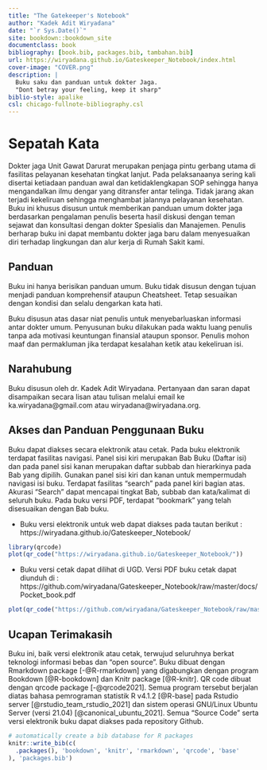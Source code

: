 ```yaml
--- 
title: "The Gatekeeper's Notebook"
author: "Kadek Adit Wiryadana"
date: "`r Sys.Date()`"
site: bookdown::bookdown_site
documentclass: book
bibliography: [book.bib, packages.bib, tambahan.bib]
url: https://wiryadana.github.io/Gateskeeper_Notebook/index.html
cover-image: "COVER.png"
description: |
  Buku saku dan panduan untuk dokter Jaga.
  "Dont betray your feeling, keep it sharp"
biblio-style: apalike
csl: chicago-fullnote-bibliography.csl
---
```


# Sepatah Kata

Dokter jaga Unit Gawat Darurat merupakan penjaga pintu gerbang utama di fasilitas pelayanan kesehatan tingkat lanjut. Pada pelaksanaanya sering kali disertai ketiadaan panduan awal dan ketidaklengkapan SOP sehingga hanya mengandalkan ilmu dengar yang ditransfer antar telinga. Tidak jarang akan terjadi kekeliruan sehingga menghambat jalannya pelayanan kesehatan. Buku ini khusus disusun untuk memberikan panduan umum dokter jaga berdasarkan pengalaman penulis beserta hasil diskusi dengan teman sejawat dan konsultasi dengan dokter Spesialis dan Manajemen. Penulis berharap buku ini dapat membantu dokter jaga baru dalam menyesuaikan diri terhadap lingkungan dan alur kerja di Rumah Sakit kami. 

## Panduan 

Buku ini hanya berisikan panduan umum. Buku tidak disusun dengan tujuan menjadi panduan komprehensif ataupun Cheatsheet. Tetap sesuaikan dengan kondisi dan selalu dengarkan kata hati.

Buku disusun atas dasar niat penulis untuk menyebarluaskan informasi antar dokter umum. Penyusunan buku dilakukan pada waktu luang penulis tanpa  ada motivasi keuntungan finansial ataupun sponsor. Penulis mohon maaf dan permakluman jika terdapat kesalahan ketik atau kekeliruan isi.

## Narahubung
Buku disusun oleh dr. Kadek Adit Wiryadana. Pertanyaan dan saran dapat disampaikan secara lisan atau tulisan melalui email ke ka.wiryadana@gmail.com atau wiryadana@wiryadana.org.

## Akses dan Panduan Penggunaan Buku
Buku dapat diakses secara elektronik atau cetak. Pada buku elektronik terdapat fasilitas navigasi. Panel sisi kiri merupakan Bab Buku (Daftar isi) dan pada panel sisi kanan merupakan daftar subbab dan hierarkinya pada Bab yang dipilih. Gunakan panel sisi kiri dan kanan untuk mempermudah navigasi isi buku. Terdapat fasilitas "search" pada panel kiri bagian atas. Akurasi "Search" dapat mencapai tingkat Bab, subbab dan kata/kalimat di seluruh buku.  Pada buku versi PDF, terdapat "bookmark" yang telah disesuaikan dengan Bab buku.

* Buku versi elektronik untuk web dapat diakses pada tautan berikut : https://wiryadana.github.io/Gateskeeper_Notebook/

```r
library(qrcode)
plot(qr_code("https://wiryadana.github.io/Gateskeeper_Notebook/"))
```

* Buku versi cetak dapat dilihat di UGD. Versi PDF buku cetak dapat diunduh di : https://github.com/wiryadana/Gateskeeper_Notebook/raw/master/docs/Pocket_book.pdf

```r
plot(qr_code("https://github.com/wiryadana/Gateskeeper_Notebook/raw/master/docs/Pocket_book.pdf"))
```

## Ucapan Terimakasih

Buku ini, baik versi elektronik atau cetak, terwujud seluruhnya berkat teknologi informasi bebas dan "open source". Buku dibuat dengan Rmarkdown package [-@R-rmarkdown] yang digabungkan dengan program Bookdown [@R-bookdown] dan Knitr package [@R-knitr]. QR code dibuat dengan qrcode package [-@qrcode2021]. Semua program tersebut berjalan diatas bahasa pemrograman statistik R v4.1.2 [@R-base] pada Rstudio server [@rstudio_team_rstudio_2021] dan sistem operasi GNU/Linux Ubuntu Server (versi 21.04) [@canonical_ubuntu_2021]. Semua "Source Code" serta versi elektronik buku dapat diakses pada repository Github.  

```r
# automatically create a bib database for R packages
knitr::write_bib(c(
  .packages(), 'bookdown', 'knitr', 'rmarkdown', 'qrcode', 'base'
), 'packages.bib')
```




